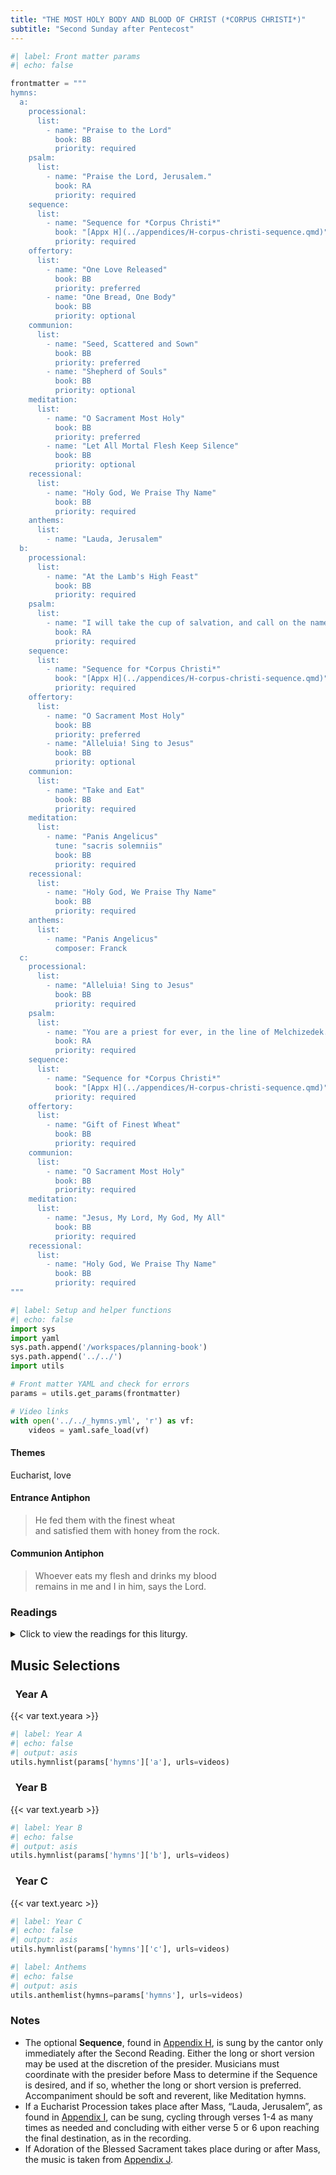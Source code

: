 ```yaml
---
title: "THE MOST HOLY BODY AND BLOOD OF CHRIST (*CORPUS CHRISTI*)"
subtitle: "Second Sunday after Pentecost"
---
```


```python
#| label: Front matter params
#| echo: false

frontmatter = """
hymns:
  a:
    processional:
      list:
        - name: "Praise to the Lord"
          book: BB
          priority: required
    psalm:
      list:
        - name: "Praise the Lord, Jerusalem."
          book: RA
          priority: required
    sequence:
      list:
        - name: "Sequence for *Corpus Christi*"
          book: "[Appx H](../appendices/H-corpus-christi-sequence.qmd)"
          priority: required
    offertory:
      list:
        - name: "One Love Released"
          book: BB
          priority: preferred
        - name: "One Bread, One Body"
          book: BB
          priority: optional
    communion:
      list:
        - name: "Seed, Scattered and Sown"
          book: BB
          priority: preferred
        - name: "Shepherd of Souls"
          book: BB
          priority: optional
    meditation:
      list:
        - name: "O Sacrament Most Holy"
          book: BB
          priority: preferred
        - name: "Let All Mortal Flesh Keep Silence"
          book: BB
          priority: optional
    recessional:
      list:
        - name: "Holy God, We Praise Thy Name"
          book: BB
          priority: required
    anthems:
      list:
        - name: "Lauda, Jerusalem"
  b:
    processional:
      list:
        - name: "At the Lamb's High Feast"
          book: BB
          priority: required
    psalm:
      list:
        - name: "I will take the cup of salvation, and call on the name of the Lord."
          book: RA
          priority: required
    sequence:
      list:
        - name: "Sequence for *Corpus Christi*"
          book: "[Appx H](../appendices/H-corpus-christi-sequence.qmd)"
          priority: required
    offertory:
      list:
        - name: "O Sacrament Most Holy"
          book: BB
          priority: preferred
        - name: "Alleluia! Sing to Jesus"
          book: BB
          priority: optional
    communion:
      list:
        - name: "Take and Eat"
          book: BB
          priority: required
    meditation:
      list:
        - name: "Panis Angelicus"
          tune: "sacris solemniis"
          book: BB
          priority: required
    recessional:
      list:
        - name: "Holy God, We Praise Thy Name"
          book: BB
          priority: required
    anthems:
      list:
        - name: "Panis Angelicus"
          composer: Franck
  c:
    processional:
      list:
        - name: "Alleluia! Sing to Jesus"
          book: BB
          priority: required
    psalm:
      list:
        - name: "You are a priest for ever, in the line of Melchizedek."
          book: RA
          priority: required
    sequence:
      list:
        - name: "Sequence for *Corpus Christi*"
          book: "[Appx H](../appendices/H-corpus-christi-sequence.qmd)"
          priority: required
    offertory:
      list:
        - name: "Gift of Finest Wheat"
          book: BB
          priority: required
    communion:
      list:
        - name: "O Sacrament Most Holy"
          book: BB
          priority: required
    meditation:
      list:
        - name: "Jesus, My Lord, My God, My All"
          book: BB
          priority: required
    recessional:
      list:
        - name: "Holy God, We Praise Thy Name"
          book: BB
          priority: required
"""
```

```python
#| label: Setup and helper functions
#| echo: false
import sys
import yaml
sys.path.append('/workspaces/planning-book')
sys.path.append('../../')
import utils

# Front matter YAML and check for errors
params = utils.get_params(frontmatter)

# Video links
with open('../../_hymns.yml', 'r') as vf:
    videos = yaml.safe_load(vf)
```

:::  {.red}
#### **Themes**
:::

Eucharist, love

:::  {.red}
#### **Entrance Antiphon**
:::

> He fed them with the finest wheat  
> and satisfied them with honey from the rock.

:::  {.red}
#### **Communion Antiphon**
:::

> Whoever eats my flesh and drinks my blood  
> remains in me and I in him, says the Lord.

:::: {.content-visible when-format="html"}
::: {.red}
### Readings
:::

<details>
  <summary>Click to view the readings for this liturgy.</summary>

::: {.red}
### &nbsp; Year A

#### First Reading [Deuteronomy 8:2-3, 14b-16a]{style="float:right" .small}
:::

Moses said to the people:  
"Remember how for forty years now the LORD, your God,  
has directed all your journeying in the desert,  
so as to test you by affliction  
and find out whether or not it was your intention  
to keep his commandments.  
He therefore let you be afflicted with hunger,  
and then fed you with manna,  
a food unknown to you and your fathers,  
in order to show you that not by bread alone does one live,  
but by every word that comes forth from the mouth of the LORD.  

"Do not forget the LORD, your God,  
who brought you out of the land of Egypt,  
that place of slavery;  
who guided you through the vast and terrible desert  
with its saraph serpents and scorpions,  
its parched and waterless ground;  
who brought forth water for you from the flinty rock  
and fed you in the desert with manna,  
a food unknown to your fathers."  

***

::: {.red}
#### Responsorial Psalm [Psalm 147:12-13, 14-15, 19-20]{style="float:right" .small}
:::

**[℟.]{.red}** **Praise the Lord, Jerusalem.**  
[Or:]{.red}  
**[℟.]{.red}** **Alleluia.**  

Glorify the LORD, O Jerusalem;  
praise your God, O Zion.  
For he has strengthened the bars of your gates;  
he has blessed your children within you. **[℟.]{.red}**  

He has granted peace in your borders;  
with the best of wheat he fills you.  
He sends forth his command to the earth;  
swiftly runs his word! **[℟.]{.red}**  

He has proclaimed his word to Jacob,  
his statutes and his ordinances to Israel.  
He has not done thus for any other nation;  
his ordinances he has not made known to them. Alleluia. **[℟.]{.red}**  

***

::: {.red}
#### Second Reading [1 Corinthians 10:16-17]{style="float:right" .small}
:::

Brothers and sisters:  
The cup of blessing that we bless,  
is it not a participation in the blood of Christ?  
The bread that we break,  
is it not a participation in the body of Christ?  
Because the loaf of bread is one,  
we, though many, are one body,  
for we all partake of the one loaf.  

***

::: {.red}
#### Sequence [*Lauda Sion*]{style="float:right" .small}
:::

Laud, O Zion, your salvation,  
Laud with hymns of exultation,  
Christ, your king and shepherd true:  

Bring him all the praise you know,  
He is more than you bestow.  
Never can you reach his due.  

Special theme for glad thanksgiving  
Is the quick'ning and the living  
Bread today before you set:  

From his hands of old partaken,  
As we know, by faith unshaken,  
Where the Twelve at supper met.  

Full and clear ring out your chanting,  
Joy nor sweetest grace be wanting,  
From your heart let praises burst:  

For today the feast is holden,  
When the institution olden  
Of that supper was rehearsed.  

Here the new law's new oblation,  
By the new king's revelation,  
Ends the form of ancient rite:  

Now the new the old effaces,  
Truth away the shadow chases,  
Light dispels the gloom of night.  

What he did at supper seated,  
Christ ordained to be repeated,  
His memorial ne'er to cease:  

And his rule for guidance taking,  
Bread and wine we hallow, making  
Thus our sacrifice of peace.  

This the truth each Christian learns,  
Bread into his flesh he turns,  
To his precious blood the wine:  

Sight has fail'd, nor thought conceives,  
But a dauntless faith believes,  
Resting on a pow'r divine.  

Here beneath these signs are hidden  
Priceless things to sense forbidden;  
Signs, not things are all we see:  

Blood is poured and flesh is broken,  
Yet in either wondrous token  
Christ entire we know to be.  

Whoso of this food partakes,  
Does not rend the Lord nor breaks;  
Christ is whole to all that taste:  

Thousands are, as one, receivers,  
One, as thousands of believers,  
Eats of him who cannot waste.  

Bad and good the feast are sharing,  
Of what divers dooms preparing,  
Endless death, or endless life.  

Life to these, to those damnation,  
See how like participation  
Is with unlike issues rife.  

When the sacrament is broken,  
Doubt not, but believe 'tis spoken,  
That each sever'd outward token  
doth the very whole contain.  

Nought the precious gift divides,  
Breaking but the sign betides  
Jesus still the same abides,  
still unbroken does remain.  

[The shorter form of the sequence begins here.]{.red}  

Lo! the angel's food is given  
To the pilgrim who has striven;  
see the children's bread from heaven,  
which on dogs may not be spent.  

Truth the ancient types fulfilling,  
Isaac bound, a victim willing,  
Paschal lamb, its lifeblood spilling,  
manna to the fathers sent.  

Very bread, good shepherd, tend us,  
Jesu, of your love befriend us,  
You refresh us, you defend us,  
Your eternal goodness send us  
In the land of life to see.  

You who all things can and know,  
Who on earth such food bestow,  
Grant us with your saints, though lowest,  
Where the heav'nly feast you show,  
Fellow heirs and guests to be. Amen. Alleluia.  

***

::: {.red}
#### Alleluia [John 6:51]{style="float:right" .small}
:::

**[℟.]{.red}** **Alleluia, alleluia.**  
I am the living bread that came down from heaven, says the Lord;  
whoever eats this bread will live forever. **[℟.]{.red}**

***

::: {.red}
#### Gospel [John 6:51-58]{style="float:right" .small}
:::

Jesus said to the Jewish crowds:  
"I am the living bread that came down from heaven;  
whoever eats this bread will live forever;  
and the bread that I will give  
is my flesh for the life of the world."  

The Jews quarreled among themselves, saying,  
"How can this man give us his flesh to eat?"  
Jesus said to them,  
"Amen, amen, I say to you,  
unless you eat the flesh of the Son of Man and drink his blood,  
you do not have life within you.  
Whoever eats my flesh and drinks my blood  
has eternal life,  
and I will raise him on the last day.  
For my flesh is true food,  
and my blood is true drink.  
Whoever eats my flesh and drinks my blood  
remains in me and I in him.  
Just as the living Father sent me  
and I have life because of the Father,  
so also the one who feeds on me  
will have life because of me.  
This is the bread that came down from heaven.  
Unlike your ancestors who ate and still died,  
whoever eats this bread will live forever."  

::: {.centered}
{{< var symbols.cross >}} &nbsp; {{< var symbols.cross >}} &nbsp; {{< var symbols.cross >}}
:::

::: {.red}
### &nbsp; Year B

#### First Reading [Exodus 24:3-8]{style="float:right" .small}
:::

When Moses came to the people  
and related all the words and ordinances of the LORD,  
they all answered with one voice,  
"We will do everything that the LORD has told us."  
Moses then wrote down all the words of the LORD and,  
rising early the next day,  
he erected at the foot of the mountain an altar  
and twelve pillars for the twelve tribes of Israel.  
Then, having sent certain young men of the Israelites  
to offer holocausts and sacrifice young bulls  
as peace offerings to the LORD,  
Moses took half of the blood and put it in large bowls;  
the other half he splashed on the altar.  
Taking the book of the covenant, he read it aloud to the people,  
who answered, "All that the LORD has said, we will heed and do."  
Then he took the blood and sprinkled it on the people, saying,  
"This is the blood of the covenant  
that the LORD has made with you  
in accordance with all these words of his."  

***

::: {.red}
#### Responsorial Psalm [Psalm 116:12-13, 15-16, 17-18]{style="float:right" .small}
:::

**[℟.]{.red}** **I will take the cup of salvation, and call on the name of the Lord.**  
[Or:]{.red}  
**[℟.]{.red}** **Alleluia.**  

How shall I make a return to the LORD  
for all the good he has done for me?  
The cup of salvation I will take up,  
and I will call upon the name of the LORD. **[℟.]{.red}**  

Precious in the eyes of the LORD  
is the death of his faithful ones.  
I am your servant, the son of your handmaid;  
you have loosed my bonds. **[℟.]{.red}**  

To you will I offer sacrifice of thanksgiving,  
and I will call upon the name of the LORD.  
My vows to the LORD I will pay  
in the presence of all his people. **[℟.]{.red}**  

***

::: {.red}
#### Second Reading [Hebrews 9:11-15]{style="float:right" .small}
:::

Brothers and sisters:  
When Christ came as high priest  
of the good things that have come to be,  
passing through the greater and more perfect tabernacle  
not made by hands, that is, not belonging to this creation,  
he entered once for all into the sanctuary,  
not with the blood of goats and calves  
but with his own blood, thus obtaining eternal redemption.  
For if the blood of goats and bulls  
and the sprinkling of a heifer's ashes  
can sanctify those who are defiled  
so that their flesh is cleansed,  
how much more will the blood of Christ,  
who through the eternal Spirit offered himself unblemished to God,  
cleanse our consciences from dead works  
to worship the living God.  

For this reason he is mediator of a new covenant:  
since a death has taken place for deliverance  
from transgressions under the first covenant,  
those who are called may receive the promised eternal inheritance.  

***

::: {.red}
#### Sequence [*Lauda Sion*]{style="float:right" .small}
:::

Laud, O Zion, your salvation,  
Laud with hymns of exultation,  
Christ, your king and shepherd true:  

Bring him all the praise you know,  
He is more than you bestow.  
Never can you reach his due.  

Special theme for glad thanksgiving  
Is the quick'ning and the living  
Bread today before you set:  

From his hands of old partaken,  
As we know, by faith unshaken,  
Where the Twelve at supper met.  

Full and clear ring out your chanting,  
Joy nor sweetest grace be wanting,  
From your heart let praises burst:  

For today the feast is holden,  
When the institution olden  
Of that supper was rehearsed.  

Here the new law's new oblation,  
By the new king's revelation,  
Ends the form of ancient rite:  

Now the new the old effaces,  
Truth away the shadow chases,  
Light dispels the gloom of night.  

What he did at supper seated,  
Christ ordained to be repeated,  
His memorial ne'er to cease:  

And his rule for guidance taking,  
Bread and wine we hallow, making  
Thus our sacrifice of peace.  

This the truth each Christian learns,  
Bread into his flesh he turns,  
To his precious blood the wine:  

Sight has fail'd, nor thought conceives,  
But a dauntless faith believes,  
Resting on a pow'r divine.  

Here beneath these signs are hidden  
Priceless things to sense forbidden;  
Signs, not things are all we see:  

Blood is poured and flesh is broken,  
Yet in either wondrous token  
Christ entire we know to be.  

Whoso of this food partakes,  
Does not rend the Lord nor breaks;  
Christ is whole to all that taste:  

Thousands are, as one, receivers,  
One, as thousands of believers,  
Eats of him who cannot waste.  

Bad and good the feast are sharing,  
Of what divers dooms preparing,  
Endless death, or endless life.  

Life to these, to those damnation,  
See how like participation  
Is with unlike issues rife.  

When the sacrament is broken,  
Doubt not, but believe 'tis spoken,  
That each sever'd outward token  
doth the very whole contain.  

Nought the precious gift divides,  
Breaking but the sign betides  
Jesus still the same abides,  
still unbroken does remain.  

[The shorter form of the sequence begins here.]{.red}  

Lo! the angel's food is given  
To the pilgrim who has striven;  
see the children's bread from heaven,  
which on dogs may not be spent.  

Truth the ancient types fulfilling,  
Isaac bound, a victim willing,  
Paschal lamb, its lifeblood spilling,  
manna to the fathers sent.  

Very bread, good shepherd, tend us,  
Jesu, of your love befriend us,  
You refresh us, you defend us,  
Your eternal goodness send us  
In the land of life to see.  

You who all things can and know,  
Who on earth such food bestow,  
Grant us with your saints, though lowest,  
Where the heav'nly feast you show,  
Fellow heirs and guests to be. Amen. Alleluia.  

***

::: {.red}
#### Alleluia [John 6:51]{style="float:right" .small}
:::

**[℟.]{.red}** **Alleluia, alleluia.**  
I am the living bread that came down from heaven, says the Lord;  
whoever eats this bread will live forever. **[℟.]{.red}**  

***

::: {.red}
#### Gospel [Mark 14:12-16, 22-26]{style="float:right" .small}
:::

On the first day of the Feast of Unleavened Bread,  
when they sacrificed the Passover lamb,  
Jesus’ disciples said to him,  
"Where do you want us to go  
and prepare for you to eat the Passover?"  
He sent two of his disciples and said to them,  
"Go into the city and a man will meet you,  
carrying a jar of water.  
Follow him.  
Wherever he enters, say to the master of the house,  
'The Teacher says, "Where is my guest room  
where I may eat the Passover with my disciples?"'  
Then he will show you a large upper room furnished and ready.  
Make the preparations for us there."  
The disciples then went off, entered the city,  
and found it just as he had told them;  
and they prepared the Passover.  

While they were eating,  
he took bread, said the blessing,  
broke it, gave it to them, and said,  
"Take it; this is my body."  
Then he took a cup, gave thanks, and gave it to them,  
and they all drank from it.  
He said to them,  
"This is my blood of the covenant,  
which will be shed for many.  
Amen, I say to you,  
I shall not drink again the fruit of the vine  
until the day when I drink it new in the kingdom of God."  
Then, after singing a hymn,  
they went out to the Mount of Olives.  

::: {.centered}
{{< var symbols.cross >}} &nbsp; {{< var symbols.cross >}} &nbsp; {{< var symbols.cross >}}
:::

::: {.red}
### &nbsp; Year C

#### First Reading [Genesis 14:18-20]{style="float:right" .small}
:::

In those days, Melchizedek, king of Salem, brought out bread and wine,  
and being a priest of God Most High,  
he blessed Abram with these words:  
&emsp; "Blessed be Abram by God Most High,  
&emsp; &emsp; the creator of heaven and earth;  
&emsp; and blessed be God Most High,  
&emsp; &emsp; who delivered your foes into your hand."  
Then Abram gave him a tenth of everything.  

***

::: {.red}
#### Responsorial Psalm [Psalm 110:1, 2, 3, 4]{style="float:right" .small}
:::

**[℟.]{.red}** **You are a priest for ever, in the line of Melchizedek.**  
[Or:]{.red}  
**[℟.]{.red}** **Alleluia.**  

The LORD said to my Lord: "Sit at my right hand  
&emsp; till I make your enemies your footstool." **[℟.]{.red}**  

The scepter of your power the LORD will stretch forth from Zion:  
&emsp; "Rule in the midst of your enemies." **[℟.]{.red}**  

"Yours is princely power in the day of your birth, in holy splendor;  
&emsp; before the daystar, like the dew, I have begotten you." **[℟.]{.red}**  

The LORD has sworn, and he will not repent:  
&emsp; "You are a priest forever, according to the order of  Melchizedek." **[℟.]{.red}**  

***

::: {.red}
#### Second Reading [1 Corinthians 11:23-26]{style="float:right" .small}
:::

Brothers and sisters:  
I received from the Lord what I also handed on to you,  
that the Lord Jesus, on the night he was handed over,  
took bread, and, after he had given thanks,  
broke it and said, "This is my body that is for you.  
Do this in remembrance of me."  
In the same way also the cup, after supper, saying,  
"This cup is the new covenant in my blood.  
Do this, as often as you drink it, in remembrance of me."  
For as often as you eat this bread and drink the cup,  
you proclaim the death of the Lord until he comes.  

***

::: {.red}
#### Sequence [*Lauda Sion*]{style="float:right" .small}
:::

Laud, O Zion, your salvation,  
Laud with hymns of exultation,  
Christ, your king and shepherd true:  

Bring him all the praise you know,  
He is more than you bestow.  
Never can you reach his due.  

Special theme for glad thanksgiving  
Is the quick'ning and the living  
Bread today before you set:  

From his hands of old partaken,  
As we know, by faith unshaken,  
Where the Twelve at supper met.  

Full and clear ring out your chanting,  
Joy nor sweetest grace be wanting,  
From your heart let praises burst:  

For today the feast is holden,  
When the institution olden  
Of that supper was rehearsed.  

Here the new law's new oblation,  
By the new king's revelation,  
Ends the form of ancient rite:  

Now the new the old effaces,  
Truth away the shadow chases,  
Light dispels the gloom of night.  

What he did at supper seated,  
Christ ordained to be repeated,  
His memorial ne'er to cease:  

And his rule for guidance taking,  
Bread and wine we hallow, making  
Thus our sacrifice of peace.  

This the truth each Christian learns,  
Bread into his flesh he turns,  
To his precious blood the wine:  

Sight has fail'd, nor thought conceives,  
But a dauntless faith believes,  
Resting on a pow'r divine.  

Here beneath these signs are hidden  
Priceless things to sense forbidden;  
Signs, not things are all we see:  

Blood is poured and flesh is broken,  
Yet in either wondrous token  
Christ entire we know to be.  

Whoso of this food partakes,  
Does not rend the Lord nor breaks;  
Christ is whole to all that taste:  

Thousands are, as one, receivers,  
One, as thousands of believers,  
Eats of him who cannot waste.  

Bad and good the feast are sharing,  
Of what divers dooms preparing,  
Endless death, or endless life.  

Life to these, to those damnation,  
See how like participation  
Is with unlike issues rife.  

When the sacrament is broken,  
Doubt not, but believe 'tis spoken,  
That each sever'd outward token  
doth the very whole contain.  

Nought the precious gift divides,  
Breaking but the sign betides  
Jesus still the same abides,  
still unbroken does remain.  

[The shorter form of the sequence begins here.]{.red}  

Lo! the angel's food is given  
To the pilgrim who has striven;  
see the children's bread from heaven,  
which on dogs may not be spent.  

Truth the ancient types fulfilling,  
Isaac bound, a victim willing,  
Paschal lamb, its lifeblood spilling,  
manna to the fathers sent.  

Very bread, good shepherd, tend us,  
Jesu, of your love befriend us,  
You refresh us, you defend us,  
Your eternal goodness send us  
In the land of life to see.  

You who all things can and know,  
Who on earth such food bestow,  
Grant us with your saints, though lowest,  
Where the heav'nly feast you show,  
Fellow heirs and guests to be. Amen. Alleluia.  

***

::: {.red}
#### Alleluia [John 6:51]{style="float:right" .small}
:::

**[℟.]{.red}** **Alleluia, alleluia.**  
I am the living bread that came down from heaven, says the Lord;  
whoever eats this bread will live forever. **[℟.]{.red}** 

***

::: {.red}
#### Gospel [Luke 9:11b-17]{style="float:right" .small}
:::

Jesus spoke to the crowds about the kingdom of God,  
and he healed those who needed to be cured.  
As the day was drawing to a close,  
the Twelve approached him and said,  
"Dismiss the crowd  
so that they can go to the surrounding villages and farms  
and find lodging and provisions;  
for we are in a deserted place here."  
He said to them, "Give them some food yourselves."  
They replied, "Five loaves and two fish are all we have,  
unless we ourselves go and buy food for all these people."  
Now the men there numbered about five thousand.  
Then he said to his disciples,  
"Have them sit down in groups of about fifty."  
They did so and made them all sit down.  
Then taking the five loaves and the two fish,  
and looking up to heaven,  
he said the blessing over them, broke them,  
and gave them to the disciples to set before the crowd.  
They all ate and were satisfied.  
And when the leftover fragments were picked up,  
they filled twelve wicker baskets.  

::: {.centered}
{{< var symbols.cross >}} &nbsp; {{< var symbols.cross >}} &nbsp; {{< var symbols.cross >}}
:::

</details>
::::

::: {.red}
## Music Selections
:::

::: {.titlered}
### &nbsp; Year A
:::
{{< var text.yeara >}}

```python
#| label: Year A
#| echo: false
#| output: asis
utils.hymnlist(params['hymns']['a'], urls=videos)
```

::: {.titlered}
### &nbsp; Year B
:::
{{< var text.yearb >}}

```python
#| label: Year B
#| echo: false
#| output: asis
utils.hymnlist(params['hymns']['b'], urls=videos)
```

::: {.titlered}
### &nbsp; Year C
:::
{{< var text.yearc >}}

```python
#| label: Year C
#| echo: false
#| output: asis
utils.hymnlist(params['hymns']['c'], urls=videos)
```


```python
#| label: Anthems
#| echo: false
#| output: asis
utils.anthemlist(hymns=params['hymns'], urls=videos)
```

::: {.red}
### Notes
:::

* The optional **Sequence**, found in [Appendix H](../appendices/H-corpus-christi-sequence.qmd), is sung by the cantor only immediately after the Second Reading. Either the long or short version may be used at the discretion of the presider. Musicians must coordinate with the presider before Mass to determine if the Sequence is desired, and if so, whether the long or short version is preferred. Accompaniment should be soft and reverent, like Meditation hymns.
* If a Eucharist Procession takes place after Mass, “Lauda, Jerusalem”, as
found in [Appendix I](../appendices/I-lauda-jerusalem.qmd), can be sung, cycling through verses 1-4 as many times as needed and concluding with either verse 5 or 6 upon reaching the final destination, as in the recording.
* If Adoration of the Blessed Sacrament takes place during or after Mass,
the music is taken from [Appendix J](../appendices/J-adoration.qmd).